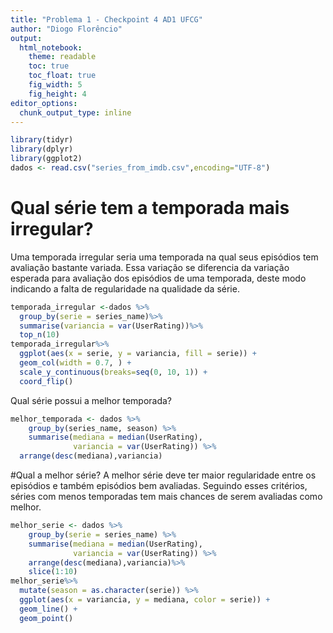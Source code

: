```yaml
---
title: "Problema 1 - Checkpoint 4 AD1 UFCG"
author: "Diogo Florêncio"
output:
  html_notebook:
    theme: readable
    toc: true
    toc_float: true
    fig_width: 5
    fig_height: 4
editor_options: 
  chunk_output_type: inline
---
```



```r
library(tidyr)
library(dplyr)
library(ggplot2)
dados <- read.csv("series_from_imdb.csv",encoding="UTF-8")
```

# Qual série tem a temporada mais irregular?
Uma temporada irregular seria uma temporada na qual seus episódios tem avaliação bastante variada. Essa variação se diferencia da variação esperada para avaliação dos episódios de uma temporada, deste modo indicando a falta de regularidade na qualidade da série.  
```r
temporada_irregular <-dados %>% 
  group_by(serie = series_name)%>%
  summarise(variancia = var(UserRating))%>%
  top_n(10)
temporada_irregular%>% 
  ggplot(aes(x = serie, y = variancia, fill = serie)) + 
  geom_col(width = 0.7, ) + 
  scale_y_continuous(breaks=seq(0, 10, 1)) +
  coord_flip()

```
Qual série possui a melhor temporada?
```r
melhor_temporada <- dados %>% 
    group_by(series_name, season) %>% 
    summarise(mediana = median(UserRating),
              variancia = var(UserRating)) %>%
  arrange(desc(mediana),variancia)
```


#Qual a melhor série?
A melhor série deve ter maior regularidade entre os episódios e também episódios bem avaliadas. Seguindo esses critérios, séries com menos temporadas tem mais chances de serem avaliadas como melhor.
```r
melhor_serie <- dados %>% 
    group_by(serie = series_name) %>% 
    summarise(mediana = median(UserRating),
              variancia = var(UserRating)) %>%
    arrange(desc(mediana),variancia)%>%
    slice(1:10)
melhor_serie%>% 
  mutate(season = as.character(serie)) %>% 
  ggplot(aes(x = variancia, y = mediana, color = serie)) + 
  geom_line() + 
  geom_point()

```



